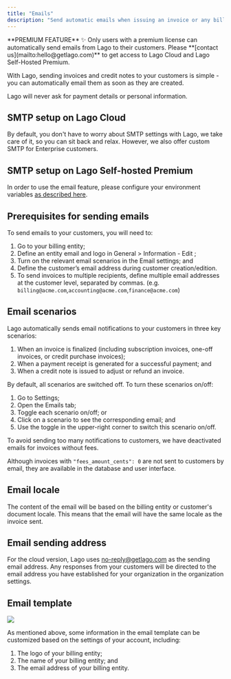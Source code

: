 ```yaml
---
title: "Emails"
description: "Send automatic emails when issuing an invoice or any billing documents."
---
```


<Info>
**PREMIUM FEATURE** ✨
Only users with a premium license can automatically send emails from Lago to their customers. Please **[contact us](mailto:hello@getlago.com)** to get access to Lago Cloud and Lago Self-Hosted Premium.
</Info>

With Lago, sending invoices and credit notes to your customers is simple - you can automatically email them as soon as they are created.

<Warning>
Lago will never ask for payment details or personal information.
</Warning>

## SMTP setup on Lago Cloud
By default, you don't have to worry about SMTP settings with Lago, we take care of it, so you can sit back and relax. However, we also offer custom SMTP for Enterprise customers.

## SMTP setup on Lago Self-hosted Premium
In order to use the email feature, please configure your environment variables [as described here](/guide/self-hosted/docker#smtp-configuration).

## Prerequisites for sending emails
To send emails to your customers, you will need to:

1. Go to your billing entity;
2. Define an entity email and logo in General > Information - Edit  ;
3. Turn on the relevant email scenarios in the Email settings; and
4. Define the customer’s email address during customer creation/edition.
5. To send invoices to multiple recipients, define multiple email addresses at the customer level, separated by commas.
   (e.g. `billing@acme.com`,`accounting@acme.com`,`finance@acme.com`)

## Email scenarios
Lago automatically sends email notifications to your customers in three key scenarios:
1. When an invoice is finalized (including subscription invoices, one-off invoices, or credit purchase invoices);
2. When a payment receipt is generated for a successful payment; and
3. When a credit note is issued to adjust or refund an invoice.

By default, all scenarios are switched off. To turn these scenarios on/off:

1. Go to Settings;
2. Open the Emails tab;
3. Toggle each scenario on/off; or
4. Click on a scenario to see the corresponding email; and
5. Use the toggle in the upper-right corner to switch this scenario on/off.

<Info>
To avoid sending too many notifications to customers, we have deactivated emails for invoices without fees.

Although invoices with `"fees_amount_cents": 0` are not sent to customers by email, they are available in the database and user interface.
</Info>

## Email locale
The content of the email will be based on the billing entity or customer's document locale. This means that the email will have the same locale as the invoice sent.

## Email sending address
For the cloud version, Lago uses [no-reply@getlago.com](mailto:no-reply@getlago.com) as the sending email address. Any responses from your customers will be directed to the email address you have established for your organization in the organization settings.

## Email template

<Frame caption="Email template">
  <img src="/guide/images/email-template.png" />
</Frame>


As mentioned above, some information in the email template can be customized based on the settings of your account, including:

1. The logo of your billing entity;
2. The name of your billing entity; and
3. The email address of your billing entity.